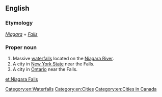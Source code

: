 ==English==
{{wikipedia}}

===Etymology===
''[[Niagara]]'' + ''[[falls|Falls]]''

===Proper noun===
{{en-proper noun|head=[[Niagara]] [[falls|Falls]]}}

# Massive [[waterfall]]s located on the [[Niagara River]].
# A city in [[New York State]] near the Falls.
# A city in [[Ontario]] near the Falls.

[[Category:en:Waterfalls]]
[[Category:en:Cities]]
[[Category:en:Cities in Canada]]

[[et:Niagara Falls]]